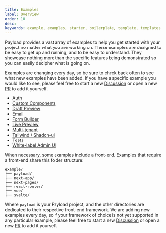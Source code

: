 ```yaml
---
title: Examples
label: Overview
order: 10
desc:
keywords: example, examples, starter, boilerplate, template, templates
---
```


Payload provides a vast array of examples to help you get started with your project no matter what you are working on. These examples are designed to be easy to get up and running, and to be easy to understand. They showcase nothing more than the specific features being demonstrated so you can easily decipher what is going on.

Examples are changing every day, so be sure to check back often to see what new examples have been added. If you have a specific example you would like to see, please feel free to start a new [Discussion](https://github.com/payloadcms/payload/discussions) or open a new [PR](https://github.com/payloadcms/payload/pulls) to add it yourself.

- [Auth](https://github.com/payloadcms/payload/tree/main/examples/auth)
- [Custom Components](https://github.com/payloadcms/payload/tree/main/examples/custom-components)
- [Draft Preview](https://github.com/payloadcms/payload/tree/main/examples/draft-preview)
- [Email](https://github.com/payloadcms/payload/tree/main/examples/email)
- [Form Builder](https://github.com/payloadcms/payload/tree/main/examples/form-builder)
- [Live Preview](https://github.com/payloadcms/payload/tree/main/examples/live-preview)
- [Multi-tenant](https://github.com/payloadcms/payload/tree/main/examples/multi-tenant)
- [Tailwind / Shadcn-ui](https://github.com/payloadcms/payload/tree/main/examples/tailwind-shadcn-ui)
- [Tests](https://github.com/payloadcms/payload/tree/main/examples/testing)
- [White-label Admin UI](https://github.com/payloadcms/payload/tree/main/examples/whitelabel)

When necessary, some examples include a front-end. Examples that require a front-end share this folder structure:

```plaintext
example/
├── payload/
├── next-app/
├── next-pages/
├── react-router/
├── vue/
├── svelte/
```

Where `payload` is your Payload project, and the other directories are dedicated to their respective front-end framework. We are adding new examples every day, so if your framework of choice is not yet supported in any particular example, please feel free to start a new [Discussion](https://github.com/payloadcms/payload/discussions) or open a new [PR](https://github.com/payloadcms/payload/pulls) to add it yourself.
